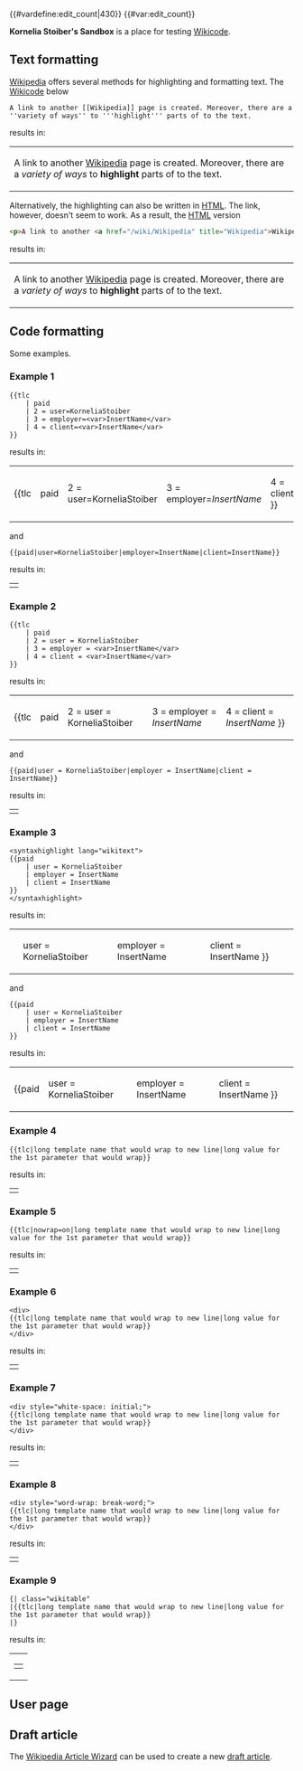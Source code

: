 {{User sandbox}}
<!-- EDIT BELOW THIS LINE -->

{{#vardefine:edit_count|430}}
{{#var:edit_count}}

'''Kornelia Stoiber's Sandbox''' is a place for testing [[Wikicode]].

==Text formatting==

[[Wikipedia]] offers several methods for highlighting and formatting text. The [[Wikicode]] below

<syntaxhighlight lang="wikitext">
A link to another [[Wikipedia]] page is created. Moreover, there are a ''variety of ways'' to '''highlight''' parts of to the text.
</syntaxhighlight>

results in:

{| style="border: #99B3FF solid 1px; text-align: left; padding: 1em"
|A link to another [[Wikipedia]] page is created. Moreover, there are a ''variety of ways'' to '''highlight''' parts of to the text.
|}

Alternatively, the highlighting can also be written in [[HTML]]. The link, however, doesn't seem to work. As a result, the [[HTML]] version

<syntaxhighlight lang="html">
<p>A link to another <a href="/wiki/Wikipedia" title="Wikipedia">Wikipedia</a> page is created. Moreover, there are a <em>variety of ways</em> to <strong>highlight</strong> parts of to the text.</p>
</syntaxhighlight>

results in:

{| style="border: #99B3FF solid 1px; text-align: left; padding: 1em"
|<p>A link to another <a href="/wiki/Wikipedia" title="Wikipedia">Wikipedia</a> page is created. Moreover, there are a <em>variety of ways</em> to <strong>highlight</strong> parts of to the text.</p>
|}

==Code formatting==

Some examples.

=== Example 1 ===

<syntaxhighlight lang="wikitext">
{{tlc
    | paid
    | 2 = user=KorneliaStoiber
    | 3 = employer=<var>InsertName</var>
    | 4 = client=<var>InsertName</var>
}}
</syntaxhighlight>

results in:

{| style="border: #99B3FF solid 1px; text-align: left; padding: 1em"
|{{tlc
    | paid
    | 2 = user=KorneliaStoiber
    | 3 = employer=<var>InsertName</var>
    | 4 = client=<var>InsertName</var>
}}
|}

and

<syntaxhighlight lang="wikitext" style="word-wrap: break-word">
{{paid|user=KorneliaStoiber|employer=InsertName|client=InsertName}}
</syntaxhighlight>

results in:

{| style="border: #99B3FF solid 1px; text-align: left; padding: 1em"
|{{paid|user=KorneliaStoiber|employer=InsertName|client=InsertName}}
|}

=== Example 2 ===

<syntaxhighlight lang="wikitext">
{{tlc
    | paid
    | 2 = user = KorneliaStoiber
    | 3 = employer = <var>InsertName</var>
    | 4 = client = <var>InsertName</var>
}}
</syntaxhighlight>

results in:

{| style="border: #99B3FF solid 1px; text-align: left; padding: 1em"
|{{tlc
    | paid
    | 2 = user = KorneliaStoiber
    | 3 = employer = <var>InsertName</var>
    | 4 = client = <var>InsertName</var>
}}
|}

and

<syntaxhighlight lang="wikitext">
{{paid|user = KorneliaStoiber|employer = InsertName|client = InsertName}}
</syntaxhighlight>

results in:

{| style="border: #99B3FF solid 1px; text-align: left; padding: 1em"
|{{paid|user = KorneliaStoiber|employer = InsertName|client = InsertName}}
|}

=== Example 3 ===

<source lang="wikitext">
<syntaxhighlight lang="wikitext">
{{paid
    | user = KorneliaStoiber
    | employer = InsertName
    | client = InsertName
}}
</syntaxhighlight>
</source>

results in:

{| style="border: #99B3FF solid 1px; text-align: left; padding: 1em"
|<syntaxhighlight lang="wikitext">
{{paid
    | user = KorneliaStoiber
    | employer = InsertName
    | client = InsertName
}}
</syntaxhighlight>
|}

and

<syntaxhighlight lang="wikitext">
{{paid
    | user = KorneliaStoiber
    | employer = InsertName
    | client = InsertName
}}
</syntaxhighlight>

results in:

{| style="border: #99B3FF solid 1px; text-align: left; padding: 1em"
| {{paid
    | user = KorneliaStoiber
    | employer = InsertName
    | client = InsertName
}}
|}

=== Example 4 ===

<syntaxhighlight lang="wikitext">
{{tlc|long template name that would wrap to new line|long value for the 1st parameter that would wrap}}
</syntaxhighlight>

results in:

{| style="border: #99B3FF solid 1px; text-align: left; padding: 1em"
|{{tlc|long template name that would wrap to new line|long value for the 1st parameter that would wrap}}
|}

=== Example 5 ===

<syntaxhighlight lang="wikitext">
{{tlc|nowrap=on|long template name that would wrap to new line|long value for the 1st parameter that would wrap}}
</syntaxhighlight>

results in:

{| style="border: #99B3FF solid 1px; text-align: left; padding: 1em"
|{{tlc|nowrap=on|long template name that would wrap to new line|long value for the 1st parameter that would wrap}}
|}

=== Example 6 ===

<syntaxhighlight lang="wikitext">
<div>
{{tlc|long template name that would wrap to new line|long value for the 1st parameter that would wrap}}
</div>
</syntaxhighlight>

results in:

{| style="border: #99B3FF solid 1px; text-align: left; padding: 1em"
|<div>
{{tlc|long template name that would wrap to new line|long value for the 1st parameter that would wrap}}
</div>
|}

=== Example 7 ===

<syntaxhighlight lang="wikitext">
<div style="white-space: initial;">
{{tlc|long template name that would wrap to new line|long value for the 1st parameter that would wrap}}
</div>
</syntaxhighlight>

results in:

{| style="border: #99B3FF solid 1px; text-align: left; padding: 1em"
|<div style="white-space: initial;">
{{tlc|long template name that would wrap to new line|long value for the 1st parameter that would wrap}}
</div>
|}

=== Example 8 ===

<syntaxhighlight lang="wikitext">
<div style="word-wrap: break-word;">
{{tlc|long template name that would wrap to new line|long value for the 1st parameter that would wrap}}
</div>
</syntaxhighlight>

results in:

{| style="border: #99B3FF solid 1px; text-align: left; padding: 1em"
|<div style="word-wrap: break-word;">
{{tlc|long template name that would wrap to new line|long value for the 1st parameter that would wrap}}
</div>
|}

=== Example 9 ===

<syntaxhighlight lang="wikitext">
{| class="wikitable"
|{{tlc|long template name that would wrap to new line|long value for the 1st parameter that would wrap}}
|}
</syntaxhighlight>

results in:

{| style="border: #99B3FF solid 1px; text-align: left; padding: 1em"
|
{| class="wikitable" width="242px"
|{{tlc|long template name that would wrap to new line|long value for the 1st parameter that would wrap}}
|}
|}

== User page ==
{{Userpage|border-s=1|border-c=#91DDE5|background=#D8F6FE}}

{{Userpage|border-s=1|border-c=#5acbd8|background=#e3f6f8}}

{{Userpage|border-s=1|border-c=#38d0fa|background=#def7fe}}

{{Userpage|border-s=1|border-c=#a3b9bf|background=#f5fdff}}

{{Userpage|border-s=1|border-c=#a3bcbf|background=#f5feff}}

==Draft article==
The [https://en.wikipedia.org/wiki/Wikipedia:Article_wizard/CreateDraft Wikipedia Article Wizard] can be used to create a new [https://en.wikipedia.org/wiki/Wikipedia:Drafts draft article].
